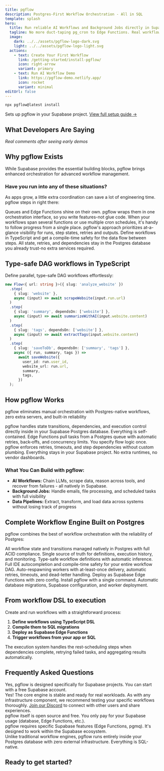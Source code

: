 ```yaml
---
title: pgflow
description: Postgres-First Workflow Orchestration - All in SQL
template: splash
hero:
  title: Run reliable AI Workflows and Background Jobs directly in Supabase
  tagline: No more duct-taping pg_cron to Edge Functions. Real workflow orchestration with retries, monitoring, and type safety.
  image:
    dark: ../../assets/pgflow-logo-dark.svg
    light: ../../assets/pgflow-logo-light.svg
  actions:
    - text: Create Your First Workflow
      link: /getting-started/install-pgflow/
      icon: right-arrow
      variant: primary
    - text: Run AI Workflow Demo
      link: https://pgflow-demo.netlify.app/
      icon: rocket
      variant: minimal
editUrl: false
---
```



<div class="quickstart-section">

```bash
npx pgflow@latest install
```

<div class="quickstart-caption">Sets up pgflow in your Supabase project. <a href="/getting-started/install-pgflow/">View full setup guide →</a></div>

</div>

## What Developers Are Saying

*Real comments after seeing early demos*

<TestimonialCarousel />

## Why pgflow Exists

While Supabase provides the essential building blocks, pgflow brings enhanced orchestration for advanced workflow management.

### Have you run into any of these situations?

As apps grow, a little extra coordination can save a lot of engineering time. pgflow steps in right there:

<CardGrid>

  <Card title="Bringing the Pieces Together">
    Queues and Edge Functions shine on their own.
    pgflow wraps them in one orchestration interface, so you write features-not glue code.
  </Card>

  <Card title="Wanting a Bird’s-Eye View">
    When your workflows span several functions or use multiple cron schedules, it's handy to follow progress from a single place.
    pgflow's approach prioritizes at-a-glance visibility for runs, step states, retries and outputs.
  </Card>

  <Card title="Extra Type Confidence">
    Define workflows in TypeScript and get a compile-time safety for the data flow between steps.
  </Card>

  <Card title="Keeping Everything Inside Supabase">
    All state, retries, and dependencies stay in the Postgres database you already trust-no extra services required.
  </Card>

</CardGrid>

## Type-safe DAG workflows in TypeScript

Define parallel, type-safe DAG workflows effortlessly:

```typescript
new Flow<{ url: string }>({ slug: 'analyze_website' })
  .step(
    { slug: 'website' },
    async (input) => await scrapeWebsite(input.run.url)
  )
  .step(
    { slug: 'summary', dependsOn: ['website'] },
    async (input) => await summarizeWithAI(input.website.content)
  )
  .step(
    { slug: 'tags', dependsOn: ['website'] },
    async (input) => await extractTags(input.website.content)
  )
  .step(
    { slug: 'saveToDb', dependsOn: ['summary', 'tags'] },
    async ({ run, summary, tags }) =>
      await saveWebsite({
        user_id: run.user_id,
        website_url: run.url,
        summary,
        tags,
      })
  );
```

## How pgflow Works

pgflow eliminates manual orchestration with Postgres-native workflows, zero extra servers, and built-in reliability

<CardGrid>
  <Card title="Postgres-Native Orchestration" icon="approve-check">
    pgflow handles state transitions, dependencies, and execution control directly inside in your Supabase Postgres database. Everything is self-contained.
  </Card>

  <Card title="Durable Queue-Based Workers" icon="approve-check">
    Edge Functions pull tasks from a Postgres queue with automatic retries, back‑offs, and concurrency limits. 
  </Card>

  <Card title="Simple, Typed Flow Definitions" icon="approve-check">
    You specify flow logic once. pgflow enforces retries, timeouts, and step dependencies without custom plumbing.
  </Card>

  <Card title="Zero Extra Infra, Zero Lock-In" icon="approve-check">
    Everything stays in your Supabase project. No extra runtimes, no vendor dashboards.
  </Card>
</CardGrid>

### What You Can Build with pgflow:

- **AI Workflows:** Chain LLMs, scrape data, reason across tools, and recover from failures - all natively in Supabase.
- **Background Jobs:** Handle emails, file processing, and scheduled tasks with full visibility
- **Data Pipelines:** Extract, transform, and load data across systems without losing track of progress

## Complete Workflow Engine Built on Postgres

pgflow combines the best of workflow orchestration with the reliability of Postgres:

<CardGrid>
  <Card title="SQL Core" icon="star">
    All workflow state and transitions managed natively in Postgres with full ACID compliance. Single source of truth for definitions, execution history, and monitoring.
  </Card>
  
  <Card title="TypeScript DSL" icon="seti:typescript">
    Type-safe workflow definitions with automatic inference. Full IDE autocompletion and compile-time safety for your entire workflow DAG.
  </Card>
  
  <Card title="Edge Worker" icon="rocket">
    Auto-respawning workers with at-least-once delivery, automatic retries, timeouts, and dead-letter handling. Deploy as Supabase Edge Functions with zero config.
  </Card>
  
  <Card title="One-Command Setup" icon="seti:powershell">
    Install pgflow with a single command. Automatic database migrations, Supabase configuration, and worker deployment.
  </Card>
</CardGrid>

## From workflow DSL to execution

Create and run workflows with a straightforward process:

1. **Define workflows using TypeScript DSL**
1. **Compile them to SQL migrations**
1. **Deploy as Supabase Edge Functions**
1. **Trigger workflows from your app or SQL**

The execution system handles the rest-scheduling steps when dependencies complete, retrying failed tasks, and aggregating results automatically.

## Frequently Asked Questions

<Aside type="note" title="Do I need a Supabase account?">
  Yes, pgflow is designed specifically for Supabase projects. You can start with a free Supabase account.
</Aside>

<Aside type="note" title="Can I use pgflow in production?">
  Yes! The core engine is stable and ready for real workloads. As with any infrastructure component, we recommend testing your specific workflows thoroughly. <a href="https://www.pgflow.dev/discord/">Join our Discord</a> to connect with other users and share experiences.
</Aside>

<Aside type="note" title="How does pricing work?">
  pgflow itself is open source and free. You only pay for your Supabase usage (database, Edge Functions, etc.).
</Aside>

<Aside type="note" title="Can I use it with existing Postgres?">
  pgflow requires specific Supabase features (Edge Functions, pgmq). It's designed to work within the Supabase ecosystem.
</Aside>

<Aside type="note" title="What's the difference from Temporal/Airflow?">
  Unlike traditional workflow engines, pgflow runs entirely inside your Postgres database with zero external infrastructure. Everything is SQL-native.
</Aside>

## Ready to get started?

<CardGrid>
  <LinkCard
    title="Check Demo app"
    href="https://pgflow-demo.netlify.app/"
    description="Try out the app that uses pgflow under the hood"
  />
  <LinkCard
    title="Install pgflow"
    href="/getting-started/install-pgflow/"
    description="Install pgflow into your Supabase project in few minutes"
  />
</CardGrid>
